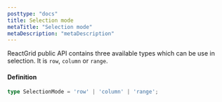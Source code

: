 ```yaml
---
posttype: "docs"
title: Selection mode
metaTitle: "Selection mode"
metaDescription: "metaDescription"
---
```


ReactGrid public API contains three available types which can be use in selection. It is `row`, `column` or `range`.

#### Definition

```ts
type SelectionMode = 'row' | 'column' | 'range';
```

